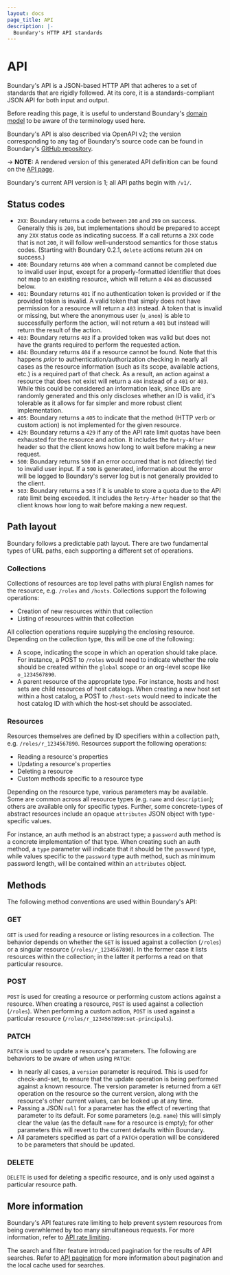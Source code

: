 ```yaml
---
layout: docs
page_title: API
description: |-
  Boundary's HTTP API standards
---
```


# API

Boundary's API is a JSON-based HTTP API that adheres to a set of standards that are rigidly followed. At its core, it is a standards-compliant JSON API for both input and output.

Before reading this page, it is useful to understand Boundary's [domain model](/boundary/docs/concepts/domain-model) to be aware of the terminology used here.

Boundary's API is also described via OpenAPI v2; the version corresponding to any tag of Boundary's source code can be found in Boundary's [GitHub repository](https://github.com/hashicorp/boundary/blob/main/internal/gen/controller.swagger.json).

-> **NOTE:** A rendered version of this generated API definition can be found on the [API page](/boundary/api-docs).

Boundary's current API version is 1; all API paths begin with `/v1/`.

## Status codes

- `2XX`: Boundary returns a code between `200` and `299` on success. Generally this is `200`, but implementations should be prepared to accept any `2XX` status code as indicating success. If a call returns a `2XX` code that is not `200`, it will follow well-understood semantics for those status codes. (Starting with Boundary 0.2.1, `delete` actions return `204` on success.)
- `400`: Boundary returns `400` when a command cannot be completed due to invalid user input, except for a properly-formatted identifier that does not map to an existing resource, which will return a `404` as discussed below.
- `401`: Boundary returns `401` if no authentication token is provided or if the provided token is invalid. A valid token that simply does not have permission for a resource will return a `403` instead. A token that is invalid or missing, but where the anonymous user (`u_anon`) is able to successfully perform the action, will not return a `401` but instead will return the result of the action.
- `403`: Boundary returns `403` if a provided token was valid but does not have the grants required to perform the requested action.
- `404`: Boundary returns `404` if a resource cannot be found. Note that this happens _prior_ to authentication/authorization checking in nearly all cases as the resource information (such as its scope, available actions, etc.) is a required part of that check. As a result, an action against a resource that does not exist will return a `404` instead of a `401` or `403`. While this could be considered an information leak, since IDs are randomly generated and this only discloses whether an ID is valid, it's tolerable as it allows for far simpler and more robust client implementation.
- `405`: Boundary returns a `405` to indicate that the method (HTTP verb or custom action) is not implemented for the given resource.
- `429`: Boundary returns a `429` if any of the API rate limit quotas have been exhausted for the resource and action. It includes the `Retry-After` header so that the client knows how long to wait before making a new request.
- `500`: Boundary returns `500` if an error occurred that is not (directly) tied to invalid user input. If a `500` is generated, information about the error will be logged to Boundary's server log but is not generally provided to the client.
- `503`: Boundary returns a `503` if it is unable to store a quota due to the API rate limit being exceeded. It includes the `Retry-After` header so that the client knows how long to wait before making a new request.

## Path layout

Boundary follows a predictable path layout. There are two fundamental types of URL paths, each supporting a different set of operations.

### Collections

Collections of resources are top level paths with plural English names for the resource, e.g. `/roles` and `/hosts`. Collections support the following operations:

- Creation of new resources within that collection
- Listing of resources within that collection

All collection operations require supplying the enclosing resource. Depending on the collection type, this will be one of the following:

- A scope, indicating the scope in which an operation should take place. For instance, a POST to `/roles` would need to indicate whether the role should be created within the `global` scope or an org-level scope like `o_1234567890`.
- A parent resource of the appropriate type. For instance, hosts and host sets are child resources of host catalogs. When creating a new host set within a host catalog, a POST to `/host-sets` would need to indicate the host catalog ID with which the host-set should be associated.

### Resources

Resources themselves are defined by ID specifiers within a collection path, e.g. `/roles/r_1234567890`. Resources support the following operations:

- Reading a resource's properties
- Updating a resource's properties
- Deleting a resource
- Custom methods specific to a resource type

Depending on the resource type, various parameters may be available. Some are common across all resource types (e.g. `name` and `description`); others are available only for specific types. Further, some concrete-types of abstract resources include an opaque `attributes` JSON object with type-specific values.

For instance, an auth method is an abstract type; a `password` auth method is a concrete implementation of that type. When creating such an auth method, a `type` parameter will indicate that it should be the `password` type, while values specific to the `password` type auth method, such as minimum password length, will be contained within an `attributes` object.

## Methods

The following method conventions are used within Boundary's API:

### GET

`GET` is used for reading a resource or listing resources in a collection. The behavior depends on whether the `GET` is issued against a collection (`/roles`) or a singular resource (`/roles/r_1234567890`). In the former case it lists resources within the collection; in the latter it performs a read on that particular resource.

### POST

`POST` is used for creating a resource or performing custom actions against a resource. When creating a resource, `POST` is used against a collection (`/roles`). When performing a custom action, `POST` is used against a particular resource (`/roles/r_1234567890:set-principals`).

### PATCH

`PATCH` is used to update a resource's parameters. The following are behaviors to be aware of when using `PATCH`:

- In nearly all cases, a `version` parameter is required. This is used for check-and-set, to ensure that the update operation is being performed against a known resource. The version parameter is returned from a `GET` operation on the resource so the current version, along with the resource's other current values, can be looked up at any time.
- Passing a JSON `null` for a parameter has the effect of reverting that parameter to its default. For some parameters (e.g. `name`) this will simply clear the value (as the default `name` for a resource is empty); for other parameters this will revert to the current defaults within Boundary.
- All parameters specified as part of a `PATCH` operation will be considered to be parameters that should be updated.

### DELETE

`DELETE` is used for deleting a specific resource, and is only used against a particular resource path.

## More information

Boundary's API features rate limiting to help prevent system resources from being overwhlemed by too many simultaneous requests.
For more information, refer to [API rate limiting](/boundary/docs/api-clients/api/rate-limiting).

The search and filter feature introduced pagination for the results of API searches.
Refer to [API pagination](/boundary/docs/api-clients/api/pagination) for more information about pagination and the local cache used for searches.